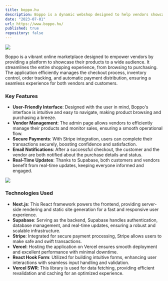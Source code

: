 ```yaml
---
title: boppo.hu
description: Boppo is a dynamic webshop designed to help vendors showcase their products and streamline the shopping experience. It features a user-friendly interface and secure payment options to enhance online shopping for both vendors and customers.
date: "2023-07-01"
url: https://www.boppo.hu/
published: true
repository: false
---
```


[![](/projects/boppo1.png)](https://www.boppo.hu/products/d80f7614-7258-4448-91f8-2dc5eed079d9)

Boppo is a vibrant online marketplace designed to empower vendors by providing a platform to showcase their products to a wide audience. It streamlines the entire shopping experience, from browsing to purchasing. The application efficiently manages the checkout process, inventory control, order tracking, and automatic payment distribution, ensuring a seamless experience for both vendors and customers.

### Key Features

- **User-Friendly Interface**: Designed with the user in mind, Boppo's interface is intuitive and easy to navigate, making product browsing and purchasing a breeze.
- **Vendor Management**: The admin page allows vendors to efficiently manage their products and monitor sales, ensuring a smooth operational flow.
- **Secure Payments**: With Stripe integration, users can complete their transactions securely, boosting confidence and satisfaction.
- **Email Notifications**: After a successful checkout, the customer and the vendor are both notified about the purchase details and status.
- **Real-Time Updates**: Thanks to Supabase, both customers and vendors benefit from real-time updates, keeping everyone informed and engaged.


![](/projects/boppo2.png)

### Technologies Used

- **Next.js**: This React framework powers the frontend, providing server-side rendering and static site generation for a fast and responsive user experience.
- **Supabase**: Serving as the backend, Supabase handles authentication, database management, and real-time updates, ensuring a robust and scalable infrastructure.
- **Stripe**: Integrated for secure payment processing, Stripe allows users to make safe and swift transactions.
- **Vercel**: Hosting the application on Vercel ensures smooth deployment and excellent performance with minimal downtime.
- **React Hook Form**: Utilized for building intuitive forms, enhancing user interactions with seamless input handling and validation.
- **Vercel SWR**: This library is used for data fetching, providing efficient revalidation and caching for an optimized experience.

